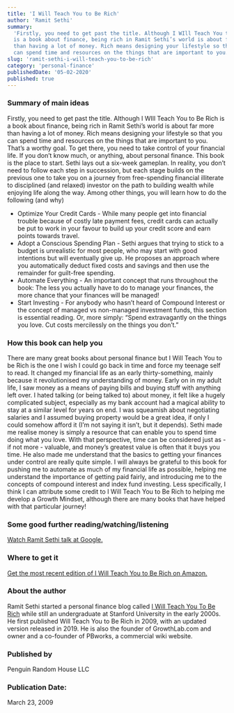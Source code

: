 ```yaml
---
title: 'I Will Teach You to Be Rich'
author: 'Ramit Sethi'
summary:
  'Firstly, you need to get past the title. Although I WIll Teach You to Be Rich
  is a book about finance, being rich in Ramit Sethi’s world is about far more
  than having a lot of money. Rich means designing your lifestyle so that you
  can spend time and resources on the things that are important to you.'
slug: 'ramit-sethi-i-will-teach-you-to-be-rich'
category: 'personal-finance'
publishedDate: '05-02-2020'
published: true
---
```


### Summary of main ideas

Firstly, you need to get past the title. Although I WIll Teach You to Be Rich is
a book about finance, being rich in Ramit Sethi’s world is about far more than
having a lot of money. Rich means designing your lifestyle so that you can spend
time and resources on the things that are important to you. That’s a worthy
goal. To get there, you need to take control of your financial life. If you
don’t know much, or anything, about personal finance. This book is the place to
start. Sethi lays out a six-week gameplan. In reality, you don’t need to follow
each step in succession, but each stage builds on the previous one to take you
on a journey from free-spending financial illiterate to disciplined (and
relaxed) investor on the path to building wealth while enjoying life along the
way. Among other things, you will learn how to do the following (and why)

- Optimize Your Credit Cards - While many people get into financial trouble
  because of costly late payment fees, credit cards can actually be put to work
  in your favour to build up your credit score and earn points towards travel.
- Adopt a Conscious Spending Plan - Sethi argues that trying to stick to a
  budget is unrealistic for most people, who may start with good intentions but
  will eventually give up. He proposes an approach where you automatically
  deduct fixed costs and savings and then use the remainder for guilt-free
  spending.
- Automate Everything - An important concept that runs throughout the book: The
  less you actually have to do to manage your finances, the more chance that
  your finances will be managed!
- Start Investing - For anybody who hasn’t heard of Compound Interest or the
  concept of managed vs non-managed investment funds, this section is essential
  reading. Or, more simply: “Spend extravagantly on the things you love. Cut
  costs mercilessly on the things you don’t.”

### How this book can help you

There are many great books about personal finance but I Will Teach You to be
Rich is the one I wish I could go back in time and force my teenage self to
read. It changed my financial life as an early thirty-something, mainly because
it revolutionised my understanding of money. Early on in my adult life, I saw
money as a means of paying bills and buying stuff with anything left over. I
hated talking (or being talked to) about money, it felt like a hugely
complicated subject, especially as my bank account had a magical ability to stay
at a similar level for years on end. I was squeamish about negotiating salaries
and I assumed buying property would be a great idea, if only I could somehow
afford it (I’m not saying it isn’t, but it depends). Sethi made me realise money
is simply a resource that can enable you to spend time doing what you love. With
that perspective, time can be considered just as - if not more - valuable, and
money’s greatest value is often that it buys you time. He also made me
understand that the basics to getting your finances under control are really
quite simple. I will always be grateful to this book for pushing me to automate
as much of my financial life as possible, helping me understand the importance
of getting paid fairly, and introducing me to the concepts of compound interest
and index fund investing. Less specifically, I think I can attribute some credit
to I Will Teach You to Be Rich to helping me develop a Growth Mindset, although
there are many books that have helped with that particular journey!

### Some good further reading/watching/listening

[Watch Ramit Sethi talk at Google.](https://www.youtube.com/watch?v=BmAwa1nnB6w)

### Where to get it

[Get the most recent edition of I Will Teach You to Be Rich on Amazon.](https://www.amazon.com/Will-Teach-You-Rich-Second/dp/1523505745/ref=sr_1_1?crid=3BZSSNSXJMUBP&dchild=1&keywords=i+will+teach+you+to+be+rich&qid=1591447665&sprefix=i+will+t%2Caps%2C238&sr=8-1)

### About the author

Ramit Sethi started a personal finance blog called
[I Will Teach You To Be Rich](https://www.iwillteachyoutoberich.com) while still
an undergraduate at Stanford University in the early 2000s. He first published
Will Teach You to Be Rich in 2009, with an updated version released in 2019. He
is also the founder of GrowthLab.com and owner and a co-founder of PBworks, a
commercial wiki website.

### Published by

Penguin Random House LLC

### Publication Date:

March 23, 2009

